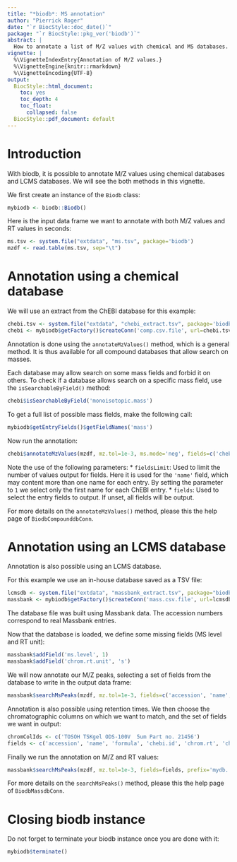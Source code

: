 ```yaml
---
title: "*biodb*: MS annotation"
author: "Pierrick Roger"
date: "`r BiocStyle::doc_date()`"
package: "`r BiocStyle::pkg_ver('biodb')`"
abstract: |
  How to annotate a list of M/Z values with chemical and MS databases.
vignette: |
  %\VignetteIndexEntry{Annotation of M/Z values.}
  %\VignetteEngine{knitr::rmarkdown}
  %\VignetteEncoding{UTF-8}
output:
  BiocStyle::html_document:
    toc: yes
    toc_depth: 4
    toc_float:
      collapsed: false
  BiocStyle::pdf_document: default
---
```


# Introduction

With biodb, it is possible to annotate M/Z values using chemical databases and LCMS databases.
We will see the both methods in this vignette.

We first create an instance of the `Biodb` class:
```r
mybiodb <- biodb::Biodb()
```

Here is the input data frame we want to annotate with both M/Z values and RT values in seconds:
```r
ms.tsv <- system.file("extdata", "ms.tsv", package='biodb')
mzdf <- read.table(ms.tsv, sep="\t")
```

# Annotation using a chemical database

We will use an extract from the ChEBI database for this example:
```r
chebi.tsv <- system.file("extdata", "chebi_extract.tsv", package='biodb')
chebi <- mybiodb$getFactory()$createConn('comp.csv.file', url=chebi.tsv)
```

Annotation is done using the `annotateMzValues()` method, which is a general method. It is thus available for all compound databases that allow search on masses.

Each database may allow search on some mass fields and forbid it on others. To check if a database allows search on a specific mass field, use the `isSearchableByField()` method:
```r
chebi$isSearchableByField('monoisotopic.mass')
```

To get a full list of possible mass fields, make the following call:
```r
mybiodb$getEntryFields()$getFieldNames('mass')
```

Now run the annotation:
```r
chebi$annotateMzValues(mzdf, mz.tol=1e-3, ms.mode='neg', fields=c('chebi.id', 'name', 'formula', 'molecular.mass', 'monoisotopic.mass'), fieldsLimit=1)
```
Note the use of the following parameters:
 * `fieldsLimit`: Used to limit the number of values output for fields. Here it is used for the `'name'` field, which may content more than one name for each entry. By setting the parameter to `1` we select only the first name for each ChEBI entry.
 * `fields`: Used to select the entry fields to output. If unset, all fields will be output.

For more details on the `annotateMzValues()` method, please this the help page of `BiodbCompounddbConn`.

# Annotation using an LCMS database

Annotation is also possible using an LCMS database.

For this example we use an in-house database saved as a TSV file:
```r
lcmsdb <- system.file("extdata", "massbank_extract.tsv", package="biodb")
massbank <- mybiodb$getFactory()$createConn('mass.csv.file', url=lcmsdb)
```
The database file was built using Massbank data. The accession numbers correspond to real Massbank entries.

Now that the database is loaded, we define some missing fields (MS level and RT unit):
```r
massbank$addField('ms.level', 1)
massbank$addField('chrom.rt.unit', 's')
```

We will now annotate our M/Z peaks, selecting a set of fields from the database to write in the output data frame:
```r
massbank$searchMsPeaks(mzdf, mz.tol=1e-3, fields=c('accession', 'name', 'formula', 'chebi.id'), prefix='mydb.')
```

Annotation is also possible using retention times.
We then choose the chromatographic columns on which we want to match, and the set of fields we want in output:
```r
chromColIds <- c('TOSOH TSKgel ODS-100V  5um Part no. 21456')
fields <- c('accession', 'name', 'formula', 'chebi.id', 'chrom.rt', 'chrom.col.id')
```

Finally we run the annotation on M/Z and RT values:
```r
massbank$searchMsPeaks(mzdf, mz.tol=1e-3, fields=fields, prefix='mydb.', chrom.col.ids=chromColIds, rt.unit='s', rt.tol=10, match.rt=TRUE)
```

For more details on the `searchMsPeaks()` method, please this the help page of `BiodbMassdbConn`.

# Closing biodb instance

Do not forget to terminate your biodb instance once you are done with it:
```r
mybiodb$terminate()
```
